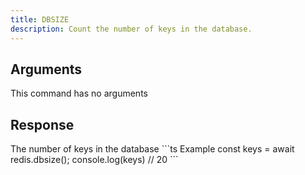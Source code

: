 ```yaml
---
title: DBSIZE
description: Count the number of keys in the database.
---
```



## Arguments

This command has no arguments

## Response

<ResponseField type="integer" required>
 The number of keys in the database
</ResponseField>

<RequestExample>
```ts Example
const keys = await redis.dbsize();
console.log(keys) // 20
```
</RequestExample>
